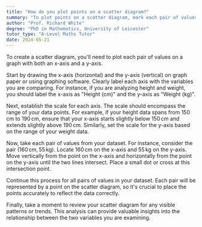 ```yaml
---
title: "How do you plot points on a scatter diagram?"
summary: "To plot points on a scatter diagram, mark each pair of values on a graph with an x and y-axis."
author: "Prof. Richard White"
degree: "PhD in Mathematics, University of Leicester"
tutor_type: "A-Level Maths Tutor"
date: 2024-05-21
---
```


To create a scatter diagram, you'll need to plot each pair of values on a graph with both an x-axis and a y-axis.

Start by drawing the x-axis (horizontal) and the y-axis (vertical) on graph paper or using graphing software. Clearly label each axis with the variables you are comparing. For instance, if you are analyzing height and weight, you should label the x-axis as "Height (cm)" and the y-axis as "Weight (kg)".

Next, establish the scale for each axis. The scale should encompass the range of your data points. For example, if your height data spans from $150 \, \text{cm}$ to $190 \, \text{cm}$, ensure that your x-axis starts slightly below $150 \, \text{cm}$ and extends slightly above $190 \, \text{cm}$. Similarly, set the scale for the y-axis based on the range of your weight data.

Now, take each pair of values from your dataset. For instance, consider the pair $(160 \, \text{cm}, 55 \, \text{kg})$. Locate $160 \, \text{cm}$ on the x-axis and $55 \, \text{kg}$ on the y-axis. Move vertically from the point on the x-axis and horizontally from the point on the y-axis until the two lines intersect. Place a small dot or cross at this intersection point.

Continue this process for all pairs of values in your dataset. Each pair will be represented by a point on the scatter diagram, so it's crucial to place the points accurately to reflect the data correctly.

Finally, take a moment to review your scatter diagram for any visible patterns or trends. This analysis can provide valuable insights into the relationship between the two variables you are examining.
    